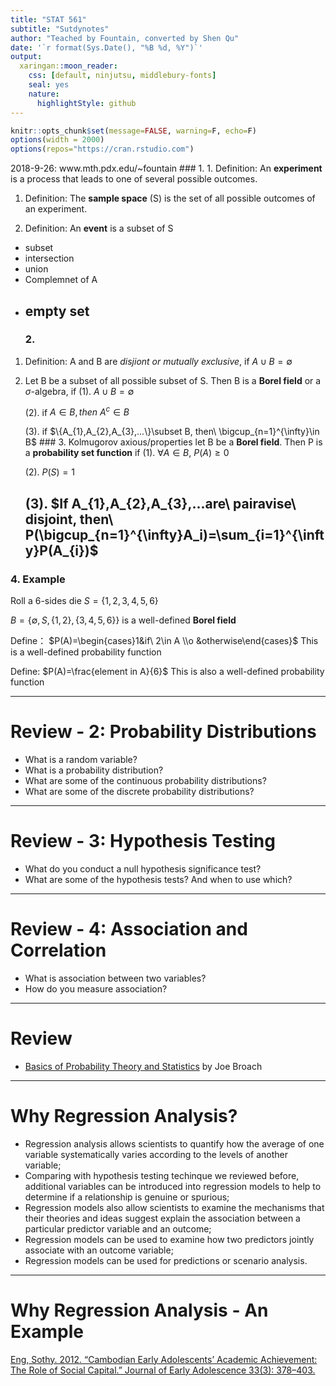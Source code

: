 ```yaml
---
title: "STAT 561"
subtitle: "Sutdynotes"
author: "Teached by Fountain, converted by Shen Qu"
date: '`r format(Sys.Date(), "%B %d, %Y")`'
output:
  xaringan::moon_reader:
    css: [default, ninjutsu, middlebury-fonts]
    seal: yes
    nature:
      highlightStyle: github
---
```


```r
knitr::opts_chunk$set(message=FALSE, warning=F, echo=F)
options(width = 2000)
options(repos="https://cran.rstudio.com")
```

2018-9-26:
www.mth.pdx.edu/~fountain
### 1. 
1. Definition: An **experiment** is a process that leads to one of several possible outcomes.
    
1. Definition: The **sample space** (S) is the set of all possible outcomes of an experiment.

1. Definition: An **event** is a subset of S

- subset
- intersection
- union
- Complemnet of A
- empty set
---
### 2. 
1. Definition: A and B are _disjiont or mutually exclusive_, if $A\cup B=\emptyset$

1. Let B be a subset of all possible subset of S. Then B is a **Borel field** or a $\sigma$-algebra, if
   (1). $A\cup B=\emptyset$
   
   (2). if $A\in B, then\ A^c\in B$
   
   (3). if $\{A_{1},A_{2},A_{3},...\}\subset B, then\ \bigcup_{n=1}^{\infty}\in B$
### 3. Kolmugorov axious/properties
let B be a **Borel field**. Then P is a **probability set function** if
   (1). $\forall A\in B,\ P(A)\ge0$
   
   (2). $P(S)=1$
   
   (3). $If A_{1},A_{2},A_{3},...are\ pairavise\ disjoint, then\ P(\bigcup_{n=1}^{\infty}A_i)=\sum_{i=1}^{\infty}P(A_{i})$
---

### 4. Example
  Roll a 6-sides die $S=\{1,2,3,4,5,6\}$

  $B=\{\emptyset ,S,\{1,2\},\{3,4,5,6\}\}$ is a well-defined **Borel field**
  
  Define：
  $P(A)=\begin{cases}1&if\ 2\in A \\o &otherwise\end{cases}$ 
  This is a well-defined probability function
  
  Define: 
  $P(A)=\frac{element in A}{6}$ 
  This is also a well-defined probability function

---

# Review - 2: Probability Distributions
- What is a random variable?
- What is a probability distribution?
- What are some of the continuous probability distributions?
- What are some of the discrete probability distributions?

---

# Review - 3: Hypothesis Testing
- What do you conduct a null hypothesis significance test?
- What are some of the hypothesis tests? And when to use which?

---

# Review - 4: Association and Correlation
- What is association between two variables?
- How do you measure association?

---

# Review

- [Basics of Probability Theory and Statistics](https://docs.google.com/document/d/1RqDnWoiCkM-zOUY9i79Rmkg8MvZOek6zcTzHckDP9YU/edit) by Joe Broach

---

# Why Regression Analysis?

- Regression analysis allows scientists to quantify how the average of one variable systematically varies according to the levels of another variable;
- Comparing with hypothesis testing techinque we reviewed before, additional variables can be introduced into regression models to help to determine if a relationship is genuine or spurious;
- Regression models also allow scientists to examine the mechanisms that their theories and ideas suggest explain the association between a particular predictor variable and an outcome;
- Regression models can be used to examine how two predictors jointly associate with an outcome variable;
- Regression models can be used for predictions or scenario analysis.

---

# Why Regression Analysis - An Example

[Eng, Sothy. 2012. “Cambodian Early Adolescents’ Academic Achievement: The Role of Social Capital.” Journal of Early Adolescence 33(3): 378–403.](http://journals.sagepub.com/doi/pdf/10.1177/0272431612441069)
